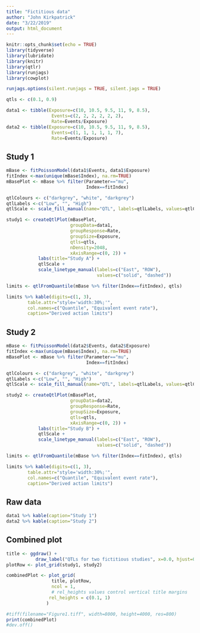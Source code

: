 ```yaml
---
title: "Fictitious data"
author: "John Kirkpatrick"
date: "3/22/2019"
output: html_document
---
```


```r
knitr::opts_chunk$set(echo = TRUE)
library(tidyverse)
library(lubridate)
library(knitr)
library(qtlr)
library(runjags)
library(cowplot)

runjags.options(silent.runjags = TRUE, silent.jags = TRUE)
```

```r
qtls <- c(0.1, 0.9)

data1 <- tibble(Exposure=c(10, 10.5, 9.5, 11, 9, 8.5), 
                 Events=c(2, 2, 2, 2, 2, 2),
                 Rate=Events/Exposure)
data2 <- tibble(Exposure=c(10, 10.5, 9.5, 11, 9, 8.5), 
                 Events=c(1, 1, 1, 1, 1, 7),
                 Rate=Events/Exposure)
```

## Study 1

```r

mBase <- fitPoissonModel(data1$Events, data1$Exposure)
fitIndex <-max(unique(mBase$Index), na.rm=TRUE)
mBasePlot <- mBase %>% filter(Parameter=="mu",
                              Index==fitIndex)

qtlColours <- c("darkgrey", "white", "darkgrey")
qtlLabels <-c("Low", "", "High")
qtlScale <- scale_fill_manual(name="QTL", labels=qtlLabels, values=qtlColours)

study1 <- createQtlPlot(mBasePlot,
                        groupData=data1,
                        groupResponse=Rate,
                        groupSize=Exposure,
                        qtls=qtls,
                        nDensity=2048,
                        xAxisRange=c(0, 2)) + 
            labs(title="Study A") +
            qtlScale +
            scale_linetype_manual(labels=c("East", "ROW"), 
                                  values=c("solid", "dashed"))

limits <- qtlFromQuantile(mBase %>% filter(Index==fitIndex), qtls)

limits %>% kable(digits=c(1, 3),
        table.attr="style='width:30%;'",
        col.names=c("Quantile", "Equivalent event rate"),
        caption="Derived action limits")
```

## Study 2

```r

mBase <- fitPoissonModel(data2$Events, data2$Exposure)
fitIndex <-max(unique(mBase$Index), na.rm=TRUE)
mBasePlot <- mBase %>% filter(Parameter=="mu",
                              Index==fitIndex)

qtlColours <- c("darkgrey", "white", "darkgrey")
qtlLabels <-c("Low", "", "High")
qtlScale <- scale_fill_manual(name="QTL", labels=qtlLabels, values=qtlColours)

study2 <- createQtlPlot(mBasePlot,
                        groupData=data2,
                        groupResponse=Rate,
                        groupSize=Exposure,
                        qtls=qtls,
                        xAxisRange=c(0, 2)) + 
            labs(title="Study B") +
            qtlScale +
            scale_linetype_manual(labels=c("East", "ROW"), 
                                  values=c("solid", "dashed"))

limits <- qtlFromQuantile(mBase %>% filter(Index==fitIndex), qtls)

limits %>% kable(digits=c(1, 3),
        table.attr="style='width:30%;'",
        col.names=c("Quantile", "Equivalent event rate"),
        caption="Derived action limits")
```

## Raw data

```r
data1 %>% kable(caption="Study 1")
data2 %>% kable(caption="Study 2")
```

## Combined plot

```r
title <- ggdraw() +
           draw_label("QTLs for two fictitious studies", x=0.0, hjust=0)
plotRow <- plot_grid(study1, study2)

combinedPlot <- plot_grid(
                 title, plotRow,
                 ncol = 1,
                 # rel_heights values control vertical title margins
                rel_heights = c(0.1, 1)
               )

#tiff(filename="Figure1.tiff", width=8000, height=4000, res=800)
print(combinedPlot)
#dev.off()
```